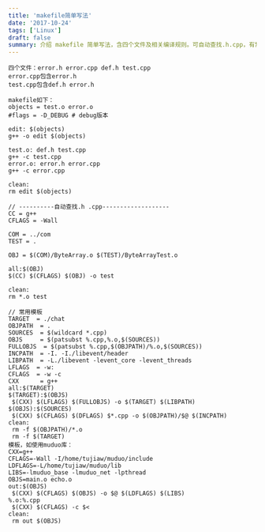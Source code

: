 ```yaml
---
title: 'makefile简单写法'
date: '2017-10-24'
tags: ['Linux']
draft: false
summary: 介绍 makefile 简单写法，含四个文件及相关编译规则。可自动查找.h.cpp，有常用模板如使用 muduo 库等，包含编辑、清理等目标，清晰定义对象、源文件及编译选项。 
---
```


```
四个文件：error.h error.cpp def.h test.cpp
error.cpp包含error.h
test.cpp包含def.h error.h

makefile如下：
objects = test.o error.o
#flags = -D_DEBUG # debug版本

edit: $(objects)
g++ -o edit $(objects)

test.o: def.h test.cpp
g++ -c test.cpp
error.o: error.h error.cpp
g++ -c error.cpp

clean:
rm edit $(objects)

// ----------自动查找.h .cpp-------------------
CC = g++
CFLAGS = -Wall

COM = ../com
TEST = .

OBJ = $(COM)/ByteArray.o $(TEST)/ByteArrayTest.o

all:$(OBJ)
$(CC) $(CFLAGS) $(OBJ) -o test

clean:
rm *.o test

// 常用模板
TARGET  = ./chat
OBJPATH  = .
SOURCES  = $(wildcard *.cpp)
OBJS     = $(patsubst %.cpp,%.o,$(SOURCES))
FULLOBJS  = $(patsubst %.cpp,$(OBJPATH)/%.o,$(SOURCES))
INCPATH  = -I. -I./libevent/header
LIBPATH  = -L./libevent -levent_core -levent_threads
LFLAGS  = -w:
CFLAGS  = -w -c
CXX      = g++
all:$(TARGET)
$(TARGET):$(OBJS)
 $(CXX) $(LFLAGS) $(FULLOBJS) -o $(TARGET) $(LIBPATH)
$(OBJS):$(SOURCES)
 $(CXX) $(CFLAGS) $(DFLAGS) $*.cpp -o $(OBJPATH)/$@ $(INCPATH)
clean:
 rm -f $(OBJPATH)/*.o
 rm -f $(TARGET)
模板，如使用muduo库：
CXX=g++
CFLAGS=-Wall -I/home/tujiaw/muduo/include
LDFLAGS=-L/home/tujiaw/muduo/lib
LIBS=-lmuduo_base -lmuduo_net -lpthread
OBJS=main.o echo.o
out:$(OBJS)
 $(CXX) $(CFLAGS) $(OBJS) -o $@ $(LDFLAGS) $(LIBS)
%.o:%.cpp
 $(CXX) $(CFLAGS) -c $<
clean:
 rm out $(OBJS)
```
